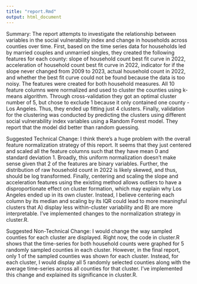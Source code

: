 ```yaml
---
title: "report.Rmd"
output: html_document
---
```


Summary:
The report attempts to investigate the relationship between variables in the social vulnerability index and change in households across counties over time. First, based on the time series data for households led by married couples and unmarried singles, they created the following features for each county: slope of household count best fit curve in 2022, acceleration of household count best fit curve in 2022, indicator for if the slope never changed from 2009 to 2023, actual household count in 2022, and whether the best fit curve could not be found because the data is too noisy. The features were created for both household measures. All 10 feature columns were normalized and used to cluster the counties using k-means algorithm. Through cross-validation they got an optimal cluster number of 5, but chose to exclude 1 because it only contained one county - Los Angeles. Thus, they ended up fitting just 4 clusters. Finally, validation for the clustering was conducted by predicting the clusters using different social vulnerability index variables using a Random Forest model. They report that the model did better than random guessing. 

Suggested Technical Change:
I think there's a huge problem with the overall feature normalization strategy of this report. It seems that they just centered and scaled all the feature columns such that they have mean 0 and standard deviation 1. Broadly, this uniform normalization doesn't make sense given that 2 of the features are binary variables. Further, the distribution of raw household count in 2022 is likely skewed, and thus, should be log transformed. Finally, centering and scaling the slope and acceleration features using the existing method allows outliers to have a disproportionate effect on cluster formation, which may explain why Los Angeles ended up in its own cluster. Instead, I believe centering each column by its median and scaling by its IQR could lead to more meaningful clusters that A) display less within-cluster variability and B) are more interpretable. I've implemented changes to the normalization strategy in cluster.R.

Suggested Non-Technical Change:
I would change the way sampled counties for each cluster are displayed. Right now, the code in cluster.R shows that the time-series for both household counts were graphed for 5 randomly sampled counties in each cluster. However, in the final report, only 1 of the sampled counties was shown for each cluster. Instead, for each cluster, I would display all 5 randomly selected counties along with the average time-series across all counties for that cluster. I've implemented this change and explained its significance in cluster.R.
